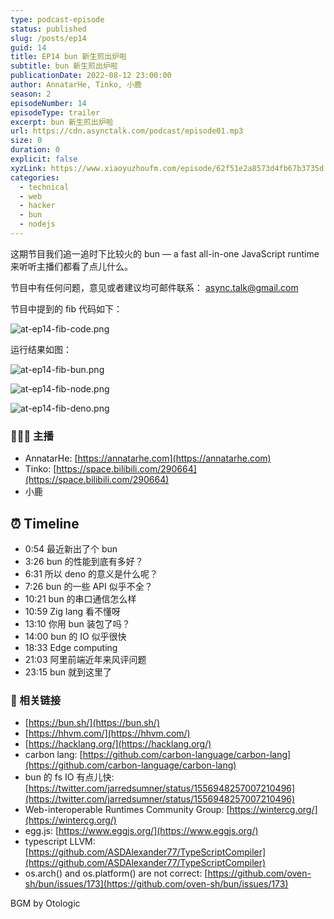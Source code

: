 ```yaml
---
type: podcast-episode
status: published
slug: /posts/ep14
guid: 14
title: EP14 bun 新生煎出炉啦
subtitle: bun 新生煎出炉啦
publicationDate: 2022-08-12 23:00:00
author: AnnatarHe, Tinko, 小鹿
season: 2
episodeNumber: 14
episodeType: trailer
excerpt: bun 新生煎出炉啦
url: https://cdn.asynctalk.com/podcast/episode01.mp3
size: 0
duration: 0
explicit: false
xyzLink: https://www.xiaoyuzhoufm.com/episode/62f51e2a8573d4fb67b3735d
categories:
  - technical
  - web
  - hacker
  - bun
  - nodejs
---
```


这期节目我们追一追时下比较火的 bun — a fast all-in-one JavaScript runtime 来听听主播们都看了点儿什么。

节目中有任何问题，意见或者建议均可邮件联系： async.talk@gmail.com

节目中提到的 fib 代码如下：

![at-ep14-fib-code.png](https://s2.loli.net/2022/08/12/ID4CBJOd5nMNm83.png)

运行结果如图：

![at-ep14-fib-bun.png](https://s2.loli.net/2022/08/12/iHwEdkzqXWgnMrl.png)

![at-ep14-fib-node.png](https://s2.loli.net/2022/08/12/s2zc9Lfhkg8lqa4.png)

![at-ep14-fib-deno.png](https://s2.loli.net/2022/08/12/I7rtwSc6oFQBu3Y.png)

### 👨‍👨‍👦 主播

- AnnatarHe: [https://annatarhe.com](https://annatarhe.com)
- Tinko: [https://space.bilibili.com/290664](https://space.bilibili.com/290664)
- 小鹿

## ⏰ Timeline

* 0:54 最近新出了个 bun
* 3:26 bun 的性能到底有多好？
* 6:31 所以 deno 的意义是什么呢？
* 7:26 bun 的一些 API 似乎不全？
* 10:21 bun 的串口通信怎么样
* 10:59 Zig lang 看不懂呀
* 13:10 你用 bun 装包了吗？
* 14:00 bun 的 IO 似乎很快
* 18:33 Edge computing
* 21:03 阿里前端近年来风评问题
* 23:15 bun 就到这里了


### 🔗 相关链接

- [https://bun.sh/](https://bun.sh/)
- [https://hhvm.com/](https://hhvm.com/)
- [https://hacklang.org/](https://hacklang.org/)
- carbon lang: [https://github.com/carbon-language/carbon-lang](https://github.com/carbon-language/carbon-lang)
- bun 的 fs IO 有点儿快: [https://twitter.com/jarredsumner/status/1556948257007210496](https://twitter.com/jarredsumner/status/1556948257007210496)
- Web-interoperable Runtimes Community Group: [https://wintercg.org/](https://wintercg.org/)
- egg.js: [https://www.eggjs.org/](https://www.eggjs.org/)
- typescript LLVM: [https://github.com/ASDAlexander77/TypeScriptCompiler](https://github.com/ASDAlexander77/TypeScriptCompiler)
- os.arch() and os.platform() are not correct: [https://github.com/oven-sh/bun/issues/173](https://github.com/oven-sh/bun/issues/173)


BGM by Otologic
